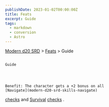 ```yaml
---
publishDate: 2023-01-02T00:00:00Z
title: Feats
excerpt: Guide
tags:
  - markdown
  - conversion
  - Astro
---
```


[Modern d20 SRD](/#modernD20) > [Feats](modern-d20-srd-feats-index) > Guide

##

    Guide




    Benefit: The character gets a +2 bonus on all
    [Navigate](modern-d20-srd-skills-navigate)

[checks](modern-d20-srd-skills-skill-basics-php#skill-check-index)
and
[Survival](modern-d20-srd-skills-survival)
[checks](modern-d20-srd-skills-skill-basics-php#skill-check-index)
.
